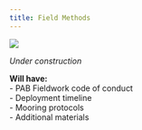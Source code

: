 ```yaml
---
title: Field Methods
---
```


![](/figs/infographics/NEFSC_specie_boat.png)

*Under construction*\

**Will have:**\
- PAB Fieldwork code of conduct\
- Deployment timeline\
- Mooring protocols\
- Additional materials\